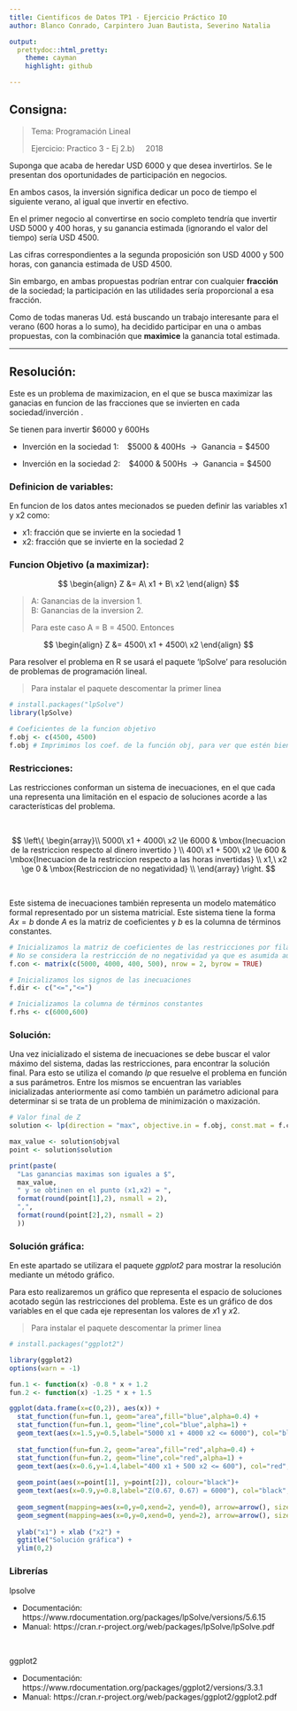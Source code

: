 ```yaml
---
title: Cientificos de Datos TP1 - Ejercicio Práctico IO 
author: Blanco Conrado, Carpintero Juan Bautista, Severino Natalia 

output:
  prettydoc::html_pretty:
    theme: cayman
    highlight: github

---
```



## Consigna:
> Tema: Programación Lineal 
>
> Ejercicio: Practico 3 - Ej 2.b) \ \ \  2018 

Suponga que acaba de heredar USD 6000 y que desea invertirlos. 
Se le presentan dos oportunidades de participación en negocios. 

En ambos casos, la inversión significa dedicar un poco de tiempo el siguiente verano, al igual que invertir en efectivo. 

En el primer negocio al convertirse en socio completo tendría que invertir USD 5000 y 400 horas, y su ganancia estimada (ignorando el valor del tiempo) sería USD 4500. 

Las cifras correspondientes a la segunda proposición son USD 4000 y 500 horas, con ganancia estimada de USD 4500.

Sin embargo, en ambas propuestas podrían entrar con cualquier **fracción** de la sociedad; la participación en las utilidades sería proporcional a esa fracción.

Como de todas maneras Ud. está buscando un trabajo interesante para el verano (600 horas a lo sumo), ha decidido participar en una o ambas propuestas, con la combinación que **maximice** la ganancia total estimada.

-----

## Resolución:

Este es un problema de maximizacion, en el que se busca maximizar las ganacias en funcion de las fracciones que se invierten en cada sociedad/inverción . 

Se tienen para invertir $6000 y 600Hs 
                                             
  - Inverción en la sociedad 1: \ \ \ $5000 & 400Hs \ → \ Ganancia = $4500   
                                                 
  - Inverción en la sociedad 2: \ \ \ $4000 & 500Hs \ → \ Ganancia = $4500   

     
 
### Definicion de variables:

En funcion de los datos antes mecionados se pueden definir las variables x1 y x2 como:
       
- x1: fracción que se invierte en la sociedad 1 
- x2: fracción que se invierte en la sociedad 2


### Funcion Objetivo (a maximizar):


$$
\begin{align}
    Z &= A\ x1 + B\ x2 
\end{align}
$$

> A: Ganancias de la inversion 1.  
> B: Ganancias de la inversion 2.
>
> Para este caso A = B = 4500. Entonces


$$
\begin{align}
    Z &= 4500\ x1 + 4500\ x2 
\end{align}
$$

Para resolver el problema en R se usará el paquete 'lpSolve' para resolución de problemas de programación lineal.

> Para instalar el paquete descomentar la primer linea 

```r
# install.packages("lpSolve")
library(lpSolve)

# Coeficientes de la funcion objetivo
f.obj <- c(4500, 4500)
f.obj # Imprimimos los coef. de la función obj, para ver que estén bien inicializados
```


### Restricciones: 

Las restricciones conforman un sistema de inecuaciones, en el que cada una representa una limitación en el espacio de soluciones acorde a las características del problema.

\

$$
\left\{
    \begin{array}\\
        5000\ x1 + 4000\ x2 \le 6000 & \mbox{Inecuacion de la restriccion respecto al dinero invertido }  \\
        400\ x1 + 500\ x2 \le 600 & \mbox{Inecuacion de la restriccion respecto a las horas invertidas} \\
        x1,\ x2 \ge 0  & \mbox{Restriccion de no negatividad} \\
    \end{array}
\right.
$$

\

Este sistema de inecuaciones también representa un modelo matemático formal representado por un sistema matricial.
Este sistema tiene la forma $Ax=b$ donde $A$ es la matriz de coeficientes y $b$ es la columna de términos constantes.


```r

# Inicializamos la matriz de coeficientes de las restricciones por fila
# No se considera la restricción de no negatividad ya que es asumida automáticamente
f.con <- matrix(c(5000, 4000, 400, 500), nrow = 2, byrow = TRUE)

# Inicializamos los signos de las inecuaciones
f.dir <- c("<=","<=")

# Inicializamos la columna de términos constantes
f.rhs <- c(6000,600)

```


### Solución: 

Una vez inicializado el sistema de inecuaciones se debe buscar el valor máximo del sistema, dadas las restricciones, para encontrar la solución final. Para esto se utiliza el comando *lp* que resuelve el problema en función a sus parámetros. Entre los mismos se encuentran las variables inicializadas anteriormente así como también un parámetro adicional para determinar si se trata de un problema de minimización o maxización.


```r

# Valor final de Z
solution <- lp(direction = "max", objective.in = f.obj, const.mat = f.con, const.dir = f.dir, const.rhs = f.rhs)

max_value <- solution$objval
point <- solution$solution

print(paste(
  "Las ganancias maximas son iguales a $", 
  max_value, 
  " y se obtinen en el punto (x1,x2) = ", 
  format(round(point[1],2), nsmall = 2),
  ",",
  format(round(point[2],2), nsmall = 2)
  ))

```


### Solución gráfica: 

En este apartado se utilizara el paquete *ggplot2* para mostrar la resolución mediante un método gráfico.

Para esto realizaremos un gráfico que representa el espacio de soluciones acotado según las restricciones del problema. Este es un gráfico de dos variables en el que cada eje representan los valores de $x1$ y $x2$.

> Para instalar el paquete descomentar la primer linea 

```r
# install.packages("ggplot2")

library(ggplot2)
options(warn = -1)

fun.1 <- function(x) -0.8 * x + 1.2
fun.2 <- function(x) -1.25 * x + 1.5

ggplot(data.frame(x=c(0,2)), aes(x)) +
  stat_function(fun=fun.1, geom="area",fill="blue",alpha=0.4) +
  stat_function(fun=fun.1, geom="line",col="blue",alpha=1) +
  geom_text(aes(x=1.5,y=0.5,label="5000 x1 + 4000 x2 <= 6000"), col="blue", alpha=0.4) +
  
  stat_function(fun=fun.2, geom="area",fill="red",alpha=0.4) +
  stat_function(fun=fun.2, geom="line",col="red",alpha=1) +
  geom_text(aes(x=0.6,y=1.4,label="400 x1 + 500 x2 <= 600"), col="red", alpha=0.4) +
  
  geom_point(aes(x=point[1], y=point[2]), colour="black")+
  geom_text(aes(x=0.9,y=0.8,label="Z(0.67, 0.67) = 6000"), col="black", alpha=0.4) +
  
  geom_segment(mapping=aes(x=0,y=0,xend=2, yend=0), arrow=arrow(), size=0.5, alpha=0.5) +
  geom_segment(mapping=aes(x=0,y=0,xend=0, yend=2), arrow=arrow(), size=0.5, alpha=0.5) +
  
  ylab("x1") + xlab ("x2") +
  ggtitle("Solución gráfica") +
  ylim(0,2)


```

### Librerías

lpsolve 

- Documentación: https://www.rdocumentation.org/packages/lpSolve/versions/5.6.15
- Manual: https://cran.r-project.org/web/packages/lpSolve/lpSolve.pdf

\


ggplot2

- Documentación: https://www.rdocumentation.org/packages/ggplot2/versions/3.3.1
- Manual: https://cran.r-project.org/web/packages/ggplot2/ggplot2.pdf









